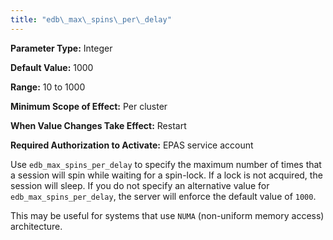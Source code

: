 ```yaml
---
title: "edb\_max\_spins\_per\_delay"
---
```


<div id="edb_max_spins_per_delay" class="registered_link"></div>




**Parameter Type:** Integer

**Default Value:** 1000

**Range:** 10 to 1000

**Minimum Scope of Effect:** Per cluster

**When Value Changes Take Effect:** Restart

**Required Authorization to Activate:** EPAS service account

Use `edb_max_spins_per_delay` to specify the maximum number of times that a session will spin while waiting for a spin-lock. If a lock is not acquired, the session will sleep. If you do not specify an alternative value for `edb_max_spins_per_delay`, the server will enforce the default value of `1000`.

This may be useful for systems that use `NUMA` (non-uniform memory access) architecture.
